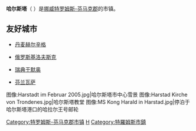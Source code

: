 {{Infobox Settlement
| name = 哈尔斯特<br />Harstad
| image_skyline = Harstad2.jpg
| imagesize = 250px
| image_caption = 
| image_flag = 
| image_shield = Harstad kommunevapen.svg
| pushpin_map = Norway
| pushpin_label_position = bottom
| subdivision_type = 国家
| subdivision_name = {{NOR}}
| subdivision_type1 = [[挪威行政区划|郡]]
| subdivision_name1 = [[特罗姆斯-芬马克郡|特罗姆斯-芬马克郡]]
| subdivision_type2 = 
| subdivision_name2 = 
| elevation_m = 
| elevation_ft = 
| area_total_km2 = 372
| population_as_of = 2007年
| population_total = 23242
| population_density_km2 = auto
| timezone = [[CET|CET]]
| utc_offset = +1
| timezone_DST = [[CEST|CEST]]
| utc_offset_DST = +2
| latd = 68
| latm = 46
| lats = 42
| latNS = N
| longd = 16
| longm = 29
| longs = 44
| longEW = E
| website =  
}}
'''哈尔斯塔'''（{{lang-no|Harstad}} {{audio|Harstad.ogg|聆听}}）是[[挪威|挪威]][[特罗姆斯-芬马克郡|特罗姆斯-芬马克郡]]的市镇。

== 友好城市 ==
* {{flagicon|Denmark}}[[丹麦|丹麦]][[赫尔辛格|赫尔辛格]]
* {{flagicon|Russia}}[[俄罗斯|俄罗斯]][[基洛夫斯克_(摩尔曼斯克州)|基洛夫斯克]]
* {{flagicon|Sweden}}[[瑞典|瑞典]][[于默奥|于默奥]]
* {{flagicon|Finland}}[[芬兰|芬兰]][[瓦萨|瓦萨]]

<gallery>
图像:Harstadt im Februar 2005.jpg|哈尔斯塔市中心雪景
图像:Harstad Kirche von Trondenes.jpg|哈尔斯塔教堂
图像:MS Kong Harald in Harstad.jpg|停泊于哈尔斯塔港口的哈拉尔王号邮轮
</gallery>

{{特罗姆斯-芬马克郡市镇列表}}

[[Category:特罗姆斯-芬马克郡市镇|Category:特罗姆斯-芬马克郡市镇]]
[[Category:特罗姆斯郡城市|H]]
[[Category:特羅姆斯市鎮|Category:特羅姆斯市鎮]]